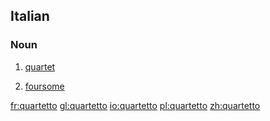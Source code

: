 ==Italian==

===Noun===
{{it-noun||m||quartetti}}

# {{context|music|lang=it}} [[quartet]]
# [[foursome]]

[[fr:quartetto]]
[[gl:quartetto]]
[[io:quartetto]]
[[pl:quartetto]]
[[zh:quartetto]]